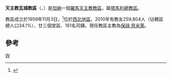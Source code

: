 {{Infobox Roman Catholic diocese
|Roman Catholic Diocese of = 天主教瓦城教區
|Latin name of diocese = Dioecesis Vaënsis
|image =Ghana-Upper West.png
|caption = 教區範圍
|location = [[加納|加納]]
|territory = [[西北地區_(加納)|西北地區]]
|population = 259,804
|rite = 拉丁禮
|patron = 
|province = 塔馬利
|established = 1959年
|cathedral = 聖安德肋主教座堂
|co-cathedral =
|leadership = 主教
|website =
|教宗 =
|metropolitan = 
|ordinary =保祿·貝米萊
|coadjutor bishop =
|auxiliary =
}}

'''天主教瓦城教區'''（{{lang-la|Dioecesis Vaënsis}}、{{lang-en|Diocese of Wa}}）是[[加納|加納]]一個[[羅馬天主教|羅馬天主教]][[教區|教區]]，屬[[天主教塔馬利總教區|塔馬利總教區]]。

教區成立於1959年11月3日，<ref>{{cite journal
|journal=[[宗座公報|宗座公報]]
|publisher=梵蒂岡出版社
|date=1960年
|volume=52
|title='' Cum venerabilis ''
|page=135
|url=http://www.vatican.va/archive/aas/documents/AAS%2052%20%5B1960%5D%20-%20ocr.pdf
|access-date=2014-01-15
|archive-date=2016-04-09
|archive-url=https://web.archive.org/web/20160409030818/http://www.vatican.va/archive/aas/documents/AAS%2052%20%5B1960%5D%20-%20ocr.pdf
|dead-url=no
}}</ref>位於[[西北地區_(加納)|西北地區]]，2010年有教友259,804人（佔轄區總人口34.1%）、廿三個堂區、161名司鐸。現任教區主教為[[保祿·貝米萊|保祿·貝米萊]]。

==參考==
{{reflist}}

{{加納天主教教省}}
[[Category:加納天主教教區|W]]